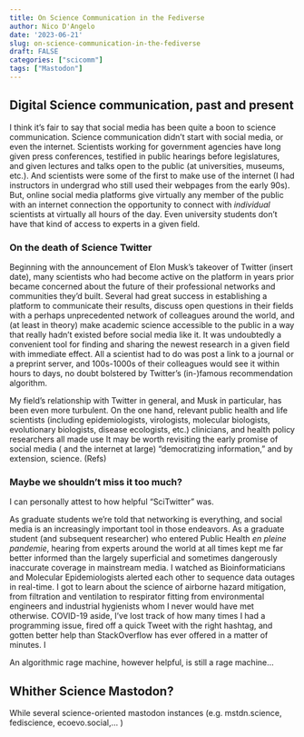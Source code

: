 ```yaml
---
title: On Science Communication in the Fediverse
author: Nico D'Angelo
date: '2023-06-21'
slug: on-science-communication-in-the-fediverse
draft: FALSE
categories: ["scicomm"]
tags: ["Mastodon"]
---
```

## Digital Science communication, past and present

I think it's fair to say that social media has been quite a boon to science communication.
Science communication didn't start with social media, or even the internet. Scientists working for government agencies have long given press conferences, testified in public hearings before legislatures, and given lectures and talks open to the public (at universities, museums, etc.). And scientists were some of the first to make use of the internet (I had instructors in undergrad who still used their webpages from the early 90s). But, online social media platforms give virtually any member of the public with an internet connection the opportunity to connect with *individual* scientists at virtually all hours of the day. Even university students don't have that kind of access to experts in a given field. 

### On the death of Science Twitter

Beginning with the announcement of Elon Musk's takeover of Twitter (insert date), many scientists who had become active on the platform in years prior became concerned about the future of their professional networks and communities they'd built. Several had great success in establishing a platform to communicate their results, discuss open questions in their fields with a perhaps unprecedented network of colleagues around the world, and (at least in theory) make academic science accessible to the public in a way that really hadn't existed before social media like it.  It was undoubtedly a convenient tool for finding and sharing the newest research in a given field with immediate effect. All a scientist had to do was post a link to a journal or a preprint server, and 100s-1000s of their colleagues would see it within hours to days, no doubt bolstered by Twitter's (in-)famous recommendation algorithm.


My field's relationship with Twitter in general, and Musk in particular, has been even more turbulent. On the one hand,  relevant public health  and life scientists (including epidemiologists, virologists, molecular biologists, evolutionary biologists, disease ecologists, etc.) clinicians, and health policy researchers all made use 
It may be worth revisiting the early promise of social media ( and the internet at large) "democratizing information," and by extension, science. (Refs)

### Maybe we shouldn't miss it too much?

I can personally attest to how helpful "SciTwitter" was.

As graduate students we're told that networking is everything, and social media is an increasingly important tool in those endeavors. As a graduate student (and subsequent researcher) who entered Public Health *en pleine pandemie*, hearing from experts around the world at all times kept me far better informed than the largely superficial and sometimes dangerously inaccurate coverage in mainstream media. I watched as Bioinformaticians and Molecular Epidemiologists alerted each other to sequence data outages in real-time. I got to learn about the science of airborne hazard mitigation, from filtration and ventilation to respirator fitting from environmental engineers and industrial hygienists  whom I never would have met otherwise. COVID-19 aside, I've lost track of how many times I had a programming issue, fired off a quick Tweet with the right hashtag, and gotten better help than StackOverflow has ever offered in a matter of minutes. I  


An algorithmic rage machine, however helpful, is still a rage machine...

## Whither Science Mastodon?

While several science-oriented mastodon instances (e.g. mstdn.science, fediscience, ecoevo.social,... ) 


